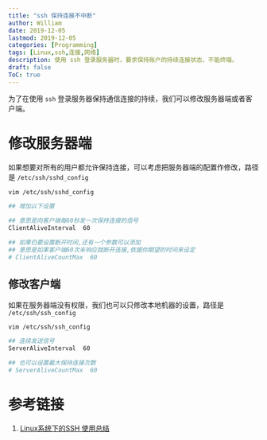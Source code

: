 ```yaml
---
title: "ssh 保持连接不中断"
author: William
date: 2019-12-05
lastmod: 2019-12-05
categories: [Programming]
tags: [Linux,ssh,连接,网络]
description: 使用 ssh 登录服务器时，要求保持账户的持续连接状态，不能终端。
draft: false
ToC: true
---
```


为了在使用 `ssh` 登录服务器保持通信连接的持续，我们可以修改服务器端或者客户端。

# 修改服务器端

如果想要对所有的用户都允许保持连接，可以考虑把服务器端的配置作修改，路径是 `/etc/ssh/sshd_config`

```bash
vim /etc/ssh/sshd_config

## 增加以下设置

## 意思是向客户端每60秒发一次保持连接的信号
ClientAliveInterval  60

## 如果仍要设置断开时间,还有一个参数可以添加
## 意思是如果客户端60次未响应就断开连接,依据你期望的时间来设定
# ClientAliveCountMax  60
```

## 修改客户端

如果在服务器端没有权限，我们也可以只修改本地机器的设置，路径是 `/etc/ssh/ssh_config`

```bash
vim /etc/ssh/ssh_config

## 连续发送信号
ServerAliveInterval  60

## 也可以设置最大保持连接次数
# ServerAliveCountMax  60
```

# 参考链接

1. [Linux系统下的SSH 使用总结](https://www.cnblogs.com/kevingrace/p/6110842.html)
